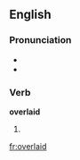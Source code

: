 ==English==

===Pronunciation===
* {{IPA|/'ovəɻleɪd/}}
* {{rhymes|eɪd}}

===Verb===
'''overlaid'''

# {{past of|[[overlay]]}}

[[fr:overlaid]]